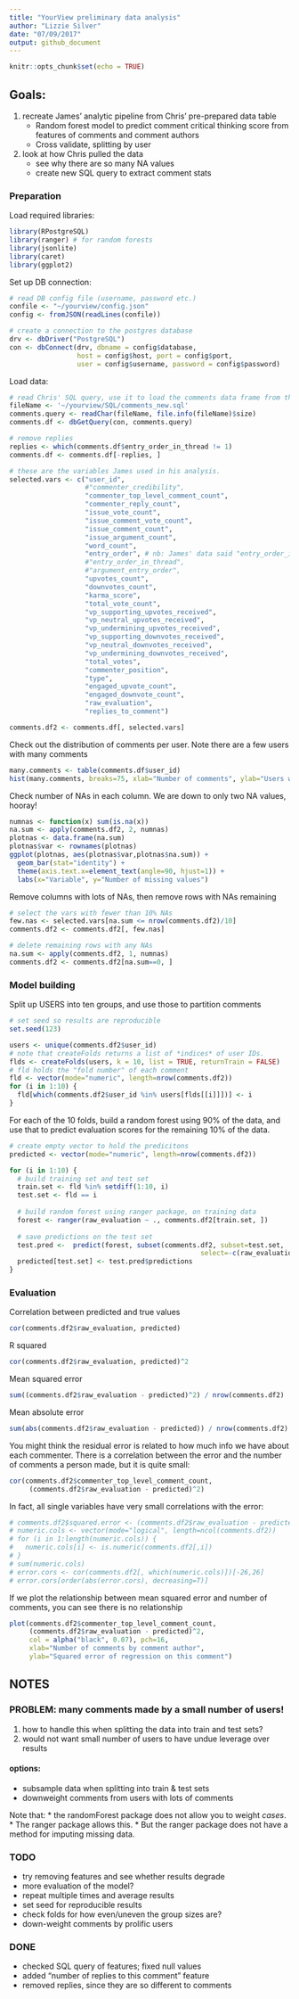 ```yaml
---
title: "YourView preliminary data analysis"
author: "Lizzie Silver"
date: "07/09/2017"
output: github_document
---
```


```r
knitr::opts_chunk$set(echo = TRUE)
```

## Goals:
1. recreate James' analytic pipeline from Chris' pre-prepared data table 
    * Random forest model to predict comment critical thinking score from features of comments and comment authors
    * Cross validate, splitting by user
2. look at how Chris pulled the data 
    * see why there are so many NA values
    * create new SQL query to extract comment stats

### Preparation

Load required libraries:

```r
library(RPostgreSQL)
library(ranger) # for random forests
library(jsonlite)
library(caret)
library(ggplot2)
```

Set up DB connection:
```r
# read DB config file (username, password etc.)
confile <- "~/yourview/config.json"
config <- fromJSON(readLines(confile))

# create a connection to the postgres database
drv <- dbDriver("PostgreSQL")
con <- dbConnect(drv, dbname = config$database,
                 host = config$host, port = config$port,
                 user = config$username, password = config$password)
```

Load data: 
```r
# read Chris' SQL query, use it to load the comments data frame from the DB
fileName <- '~/yourview/SQL/comments_new.sql'
comments.query <- readChar(fileName, file.info(fileName)$size)
comments.df <- dbGetQuery(con, comments.query)

# remove replies 
replies <- which(comments.df$entry_order_in_thread != 1)
comments.df <- comments.df[-replies, ]

# these are the variables James used in his analysis. 
selected.vars <- c("user_id",
                   #"commenter_credibility",
                   "commenter_top_level_comment_count", 
                   "commenter_reply_count", 
                   "issue_vote_count", 
                   "issue_comment_vote_count", 
                   "issue_comment_count", 
                   "issue_argument_count", 
                   "word_count", 
                   "entry_order", # nb: James' data said "entry_order_in_issue"
                   #"entry_order_in_thread", 
                   #"argument_entry_order", 
                   "upvotes_count", 
                   "downvotes_count", 
                   "karma_score", 
                   "total_vote_count", 
                   "vp_supporting_upvotes_received", 
                   "vp_neutral_upvotes_received", 
                   "vp_undermining_upvotes_received", 
                   "vp_supporting_downvotes_received", 
                   "vp_neutral_downvotes_received", 
                   "vp_undermining_downvotes_received", 
                   "total_votes", 
                   "commenter_position", 
                   "type",
                   "engaged_upvote_count", 
                   "engaged_downvote_count", 
                   "raw_evaluation", 
                   "replies_to_comment")

comments.df2 <- comments.df[, selected.vars]
```

Check out the distribution of comments per user. Note there are a few users with many comments
```r
many.comments <- table(comments.df$user_id)
hist(many.comments, breaks=75, xlab="Number of comments", ylab="Users with X comments")
```

Check number of NAs in each column. We are down to only two NA values, hooray!
```r
numnas <- function(x) sum(is.na(x))
na.sum <- apply(comments.df2, 2, numnas)
plotnas <- data.frame(na.sum)
plotnas$var <- rownames(plotnas)
ggplot(plotnas, aes(plotnas$var,plotnas$na.sum)) + 
  geom_bar(stat="identity") + 
  theme(axis.text.x=element_text(angle=90, hjust=1)) +
  labs(x="Variable", y="Number of missing values")
```

Remove columns with lots of NAs, then remove rows with NAs remaining
``` r
# select the vars with fewer than 10% NAs
few.nas <- selected.vars[na.sum <= nrow(comments.df2)/10]
comments.df2 <- comments.df2[, few.nas]

# delete remaining rows with any NAs
na.sum <- apply(comments.df2, 1, numnas)
comments.df2 <- comments.df2[na.sum==0, ]
```

### Model building 

Split up USERS into ten groups, and use those to partition comments
```r
# set seed so results are reproducible
set.seed(123)

users <- unique(comments.df2$user_id)
# note that createFolds returns a list of *indices* of user IDs.
flds <- createFolds(users, k = 10, list = TRUE, returnTrain = FALSE)
# fld holds the "fold number" of each comment
fld <- vector(mode="numeric", length=nrow(comments.df2))
for (i in 1:10) {
  fld[which(comments.df2$user_id %in% users[flds[[i]]])] <- i
}
```

For each of the 10 folds, build a random forest using 90% of the data, and use that to predict evaluation scores for the remaining 10% of the data. 
```r
# create empty vector to hold the predicitons
predicted <- vector(mode="numeric", length=nrow(comments.df2))

for (i in 1:10) {
  # build training set and test set
  train.set <- fld %in% setdiff(1:10, i)
  test.set <- fld == i
  
  # build random forest using ranger package, on training data
  forest <- ranger(raw_evaluation ~ ., comments.df2[train.set, ])
  
  # save predictions on the test set
  test.pred <-  predict(forest, subset(comments.df2, subset=test.set, 
                                                select=-c(raw_evaluation)))
  predicted[test.set] <- test.pred$predictions
}
```

### Evaluation

Correlation between predicted and true values
```r
cor(comments.df2$raw_evaluation, predicted)
```

R squared
```r
cor(comments.df2$raw_evaluation, predicted)^2
```

Mean squared error
```r
sum((comments.df2$raw_evaluation - predicted)^2) / nrow(comments.df2)
```

Mean absolute error
```r
sum(abs(comments.df2$raw_evaluation - predicted)) / nrow(comments.df2)
```

You might think the residual error is related to how much info we have about each commenter. There is a correlation between the error and the number of comments a person made, but it is quite small:
```r
cor(comments.df2$commenter_top_level_comment_count, 
     (comments.df2$raw_evaluation - predicted)^2)
```

In fact, all single variables have very small correlations with the error:
```r
# comments.df2$squared.error <- (comments.df2$raw_evaluation - predicted)^2
# numeric.cols <- vector(mode="logical", length=ncol(comments.df2))
# for (i in 1:length(numeric.cols)) {
#   numeric.cols[i] <- is.numeric(comments.df2[,i])
# }
# sum(numeric.cols)
# error.cors <- cor(comments.df2[, which(numeric.cols)])[-26,26]
# error.cors[order(abs(error.cors), decreasing=T)]
```

If we plot the relationship between mean squared error and number of comments, you can see there is no relationship
```r
plot(comments.df2$commenter_top_level_comment_count, 
     (comments.df2$raw_evaluation - predicted)^2, 
     col = alpha("black", 0.07), pch=16,
     xlab="Number of comments by comment author", 
     ylab="Squared error of regression on this comment")
```


## NOTES

### PROBLEM: many comments made by a small number of users!

1. how to handle this when splitting the data into train and test sets?
2. would not want small number of users to have undue leverage over results

#### options:

* subsample data when splitting into train & test sets
* downweight comments from users with lots of comments

Note that:
* the randomForest package does not allow you to weight *cases*.
* The ranger package allows this.
* But the ranger package does not have a method for imputing missing data.

### TODO
* try removing features and see whether results degrade
* more evaluation of the model?
* repeat multiple times and average results
* set seed for reproducible results
* check folds for how even/uneven the group sizes are?
* down-weight comments by prolific users

### DONE
* checked SQL query of features; fixed null values
* added "number of replies to this comment" feature
* removed replies, since they are so different to comments

